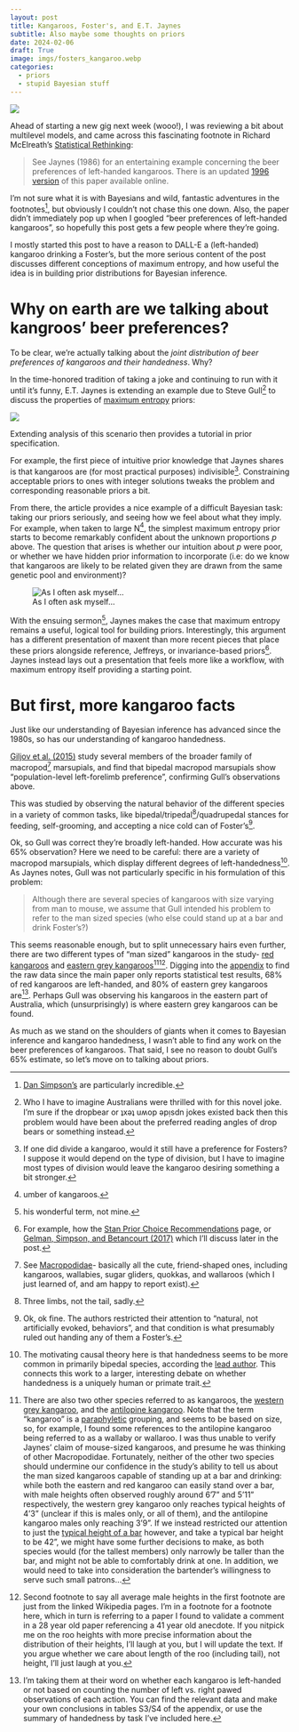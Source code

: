 ```yaml
---
layout: post
title: Kangaroos, Foster's, and E.T. Jaynes
subtitle: Also maybe some thoughts on priors
date: 2024-02-06
draft: True
image: imgs/fosters_kangaroo.webp
categories:
  - priors
  - stupid Bayesian stuff
---
```


![](imgs/fosters_kangaroo.webp){fig-align="center"}

Ahead of starting a new gig next week (wooo!), I was reviewing a bit about
multilevel models, and came across this fascinating footnote in Richard McElreath's
[Statistical Rethinking](https://xcelab.net/rm/statistical-rethinking/):

> See Jaynes (1986) for an entertaining example concerning the beer preferences
of left-handed kangaroos. There is an updated [1996 version](https://bayes.wustl.edu/etj/articles/cmonkeys.pdf) of this paper available
online.

I'm not sure what it is with Bayesians and wild, fantastic adventures in the footnotes[^1], but obviously
I couldn't not chase this one down. Also, the paper didn't immediately pop
up when I googled "beer preferences of left-handed kangaroos", so hopefully this post
gets a few people where they're going.

I mostly started this post to have a reason to DALL-E a (left-handed) kangaroo
drinking a Foster's, but the more serious content of the post discusses different
conceptions of maximum entropy, and how useful the idea is in building prior
distributions for Bayesian inference.


# Why on earth are we talking about kangroos' beer preferences?

To be clear, we're actually talking about the *joint distribution of beer preferences of kangaroos
and their handedness*. Why?

In the time-honored tradition of taking a joke and continuing to run with it
until it's funny, E.T. Jaynes is extending an example due to Steve Gull[^2] to discuss
the properties of [maximum entropy](https://en.wikipedia.org/wiki/Principle_of_maximum_entropy) priors:


![](imgs/problem_setup.png){fig-align="center"}

Extending analysis of this scenario then
provides a tutorial in prior specification.

For example, the first piece of intuitive prior knowledge that Jaynes shares
is that kangaroos are (for most practical purposes) indivisible[^3]. Constraining acceptable priors
to ones with integer solutions tweaks the problem and corresponding reasonable
priors a bit.

From there, the article provides a nice example of a difficult Bayesian task:
taking our priors seriously, and seeing how we feel about what they imply. For example, when
taken to large N[^4], the simplest maximum entropy prior starts to become
remarkably confident about the unknown proportions $p$ above. The question that arises
is whether our intuition about $p$ were poor, or whether we have hidden prior
information to incorporate (i.e: do we know that kangaroos are likely to be
related given they are drawn from the same genetic pool and environment)?

![As I often ask myself...](imgs/hidden_kangaroo_knowledge.png){fig-align="center"}

With the ensuing sermon[^5], Jaynes makes the case that maximum entropy remains
a useful, logical tool for building priors. Interestingly, this argument has a
different presentation of maxent than more recent pieces that place these priors alongside
reference, Jeffreys, or invariance-based priors[^6]. Jaynes instead lays out
a presentation that feels more like a workflow, with maximum entropy itself
providing a starting point.

# But first, more kangaroo facts

Just like our understanding of Bayesian inference has advanced since the 1980s,
so has our understanding of kangaroo handedness.

[Giljov et al. (2015)](https://www.cell.com/current-biology/fulltext/S0960-9822(15)00617-X#articleInformation)
study several members of the broader family of macropod[^7] marsupials, and find
that bipedal macropod marsupials show "population-level left-forelimb preference",
confirming Gull's observations above.

This was studied by observing the natural behavior of the different species in
a variety of common tasks, like bipedal/tripedal[^8]/quadrupedal stances for
feeding, self-grooming, and accepting a nice cold can of Foster's[^9].

Ok, so Gull was correct they're broadly left-handed. How accurate was his
65% observation? Here we need to be careful: there are a variety of
macropod marsupials, which display different degrees of left-handedness[^10]. As Jaynes
notes,  Gull was not particularly specific in his formulation of this problem:

> Although there are several species of kangaroos with size varying from man to mouse,
we assume that Gull intended his problem to refer to the man sized species
(who else could stand up at a bar and drink Foster's?)

This seems reasonable enough, but to split unnecessary hairs even further, there
are two different types of "man sized" kangaroos in the study- [red kangaroos](https://en.wikipedia.org/wiki/Red_kangaroo)
and [eastern grey kangaroos](https://en.wikipedia.org/wiki/Eastern_grey_kangaroo)[^11][^12]. Digging into the [appendix](https://www.cell.com/cms/10.1016/j.cub.2015.05.043/attachment/6b90006c-b1dc-4683-97dd-03dabd0fdebc/mmc1) to find the raw data since the main paper
only reports statistical test results, 68% of red kangaroos are left-handed, and 
80% of eastern grey kangaroos are[^13]. Perhaps Gull was observing his kangaroos
in the eastern part of Australia, which (unsurprisingly) is where eastern
grey kangaroos can be found.

As much as we stand on the shoulders of giants when it comes to Bayesian inference
and kangaroo handedness, I wasn't able to find any work on the beer preferences
of kangaroos. That said, I see no reason to doubt Gull's 65% estimate, so let's
move on to talking about priors.


[^1]: [Dan Simpson's](https://dansblog.netlify.app/) are particularly incredible.
[^2]: Who I have to imagine Australians were thrilled with for this novel joke. I'm
sure if the dropbear or  ʇxǝʇ uʍop ǝpᴉsdn jokes existed back then this problem
would have been about the preferred reading angles of drop bears or something instead.
[^3]: If one did divide a kangaroo, would it still have a preference for Fosters?
I suppose it would depend on the type of division, but I have to imagine most
types of division would leave the kangaroo desiring something a bit stronger.
[^4]: umber of kangaroos.
[^5]: his wonderful term, not mine.
[^6]: For example, how the [Stan Prior Choice Recommendations](https://github.com/stan-dev/stan/wiki/Prior-Choice-Recommendations#general-principles) page, or [Gelman, Simpson, and Betancourt (2017)](https://www.mdpi.com/1099-4300/19/10/555) which I'll discuss later in the post.
[^7]: See [Macropodidae](https://en.wikipedia.org/wiki/Macropodidae)- basically
all the cute, friend-shaped ones, including kangaroos, wallabies, sugar gliders, quokkas, and
wallaroos (which I just learned of, and am happy to report exist).
[^8]: Three limbs, not the tail, sadly.
[^9]: Ok, ok fine. The authors restricted their attention to "natural, not artificially evoked, behaviors",
and that condition is what presumably ruled out handing any of them a Foster's.
[^10]: The motivating causal theory here is that handedness seems to be more common
in primarily bipedal species, according the [lead author](https://www.smithsonianmag.com/science-nature/kangaroos-are-lefties-and-can-teach-us-about-human-handedness-180955630/). This connects this work to a larger, interesting debate on whether handedness is a uniquely human
or primate trait.
[^11]: There are also two other species referred to as kangaroos, the [western
grey kangaroo](https://en.wikipedia.org/wiki/Western_grey_kangaroo), and the [antilopine kangaroo](https://en.wikipedia.org/wiki/Antilopine_kangaroo). Note that the term "kangaroo" is
a [paraphyletic](https://en.wikipedia.org/wiki/Paraphyly) grouping, and seems to be based on size, so, for example, I found some references to the antilopine kangaroo being referred to as a wallaby or wallaroo. I was thus unable to verify Jaynes' claim of mouse-sized kangaroos, and presume he was thinking of other Macropodidae. Fortunately, neither of the other two species should undermine our confidence in the study's ability to tell us about the man sized kangaroos capable of standing up at a bar and drinking: while both the eastern and red kangaroo can easily stand over a bar, with male heights often observed roughly around 6'7" and 5'11" respectively, the western grey kangaroo only reaches typical heights of 4'3" (unclear if this is males only, or all of them), and the antilopine kangaroo males only reaching 3'9". If we instead restricted our attention to just the [typical height of a bar](https://letmegooglethat.com/?q=typical+height+of+a+bar) however, and take a typical bar height to be 42", we might have some further decisions to make, as both species would (for the tallest members) only narrowly be taller than the bar, and might not be able to comfortably drink at one. In addition, we would need to take into consideration the bartender's willingness to serve such small patrons...
[^12]: Second footnote to say all average male heights in the first footnote are just from the linked Wikipedia pages. I'm in a footnote for a footnote here, which in turn is referring to a paper I found to validate a comment in a 28 year old paper referencing a 41 year old anecdote. If you nitpick me on the roo heights with more precise information about the distribution of their heights, I'll laugh at you, but I will update the text. If you argue whether we care about length of the roo (including tail), not height, I'll just laugh at you.
[^13]: I'm taking them at their word on whether each kangaroo is left-handed or not based on counting the number of left vs. right pawed observations of each action. You can find the relevant data and make your own conclusions in tables S3/S4 of the appendix, or use the summary of handedness by task I've included here.